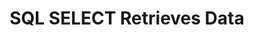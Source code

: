 ---
id: "db_tf_003"
questionType: "TRUE_FALSE"
title: "SQL SELECT Retrieves Data"
statement: "The SELECT statement is used to retrieve data."
difficulty: "EASY"
category: "Database"
correctAnswer: true
explanation: "SELECT is the standard SQL command for data retrieval."
---